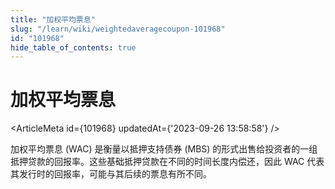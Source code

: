 ```yaml
---
title: "加权平均票息"
slug: "/learn/wiki/weightedaveragecoupon-101968"
id: "101968"
hide_table_of_contents: true
---
```



# 加权平均票息

<ArticleMeta id={101968} updatedAt={'2023-09-26 13:58:58'} />
<div className='border-solid border-b border-t-0 my-4 border-[var(--ifm-color-gray-300)]' />

加权平均票息 (WAC) 是衡量以抵押支持债券 (MBS) 的形式出售给投资者的一组抵押贷款的回报率。这些基础抵押贷款在不同的时间长度内偿还，因此 WAC 代表其发行时的回报率，可能与其后续的票息有所不同。
